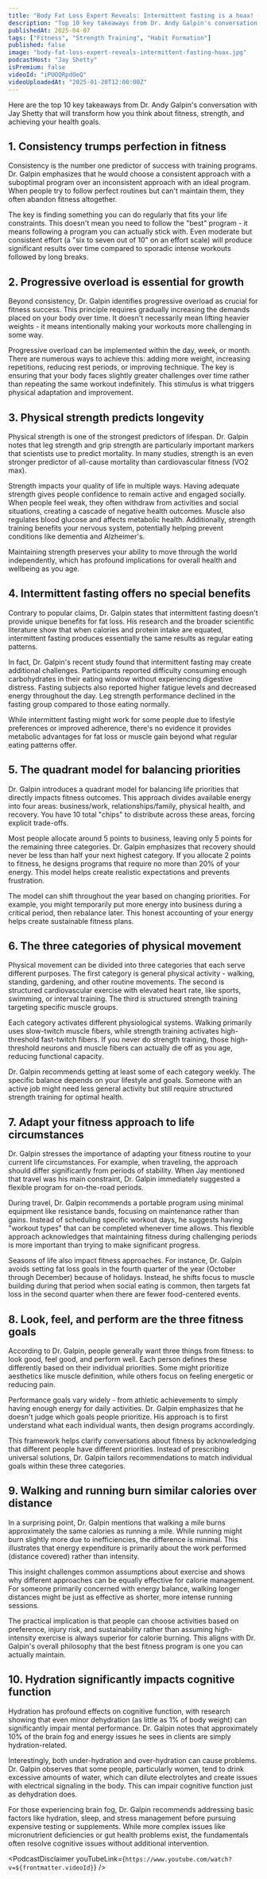 ```yaml
---
title: "Body Fat Loss Expert Reveals: Intermittent fasting is a hoax! (Do THIS Instead!)"
description: "Top 10 key takeaways from Dr. Andy Galpin's conversation with Jay Shetty that will transform how you think about fitness, strength, and achieving your health goals."
publishedAt: 2025-04-07
tags: ["Fitness", "Strength Training", "Habit Formation"]
published: false
image: "body-fat-loss-expert-reveals-intermittent-fasting-hoax.jpg"
podcastHost: "Jay Shetty"
isPremium: false
videoId: "iPUOQRpdOeQ"
videoUploadedAt: "2025-01-20T12:00:00Z"
---
```



<PodcastSummaryPageLayout frontmatter={frontmatter}>

Here are the top 10 key takeaways from Dr. Andy Galpin's conversation with Jay Shetty that will transform how you think about fitness, strength, and achieving your health goals.

## 1. Consistency trumps perfection in fitness

Consistency is the number one predictor of success with training programs. Dr. Galpin emphasizes that he would choose a consistent approach with a suboptimal program over an inconsistent approach with an ideal program. When people try to follow perfect routines but can't maintain them, they often abandon fitness altogether.

The key is finding something you can do regularly that fits your life constraints. This doesn't mean you need to follow the "best" program - it means following a program you can actually stick with. Even moderate but consistent effort (a "six to seven out of 10" on an effort scale) will produce significant results over time compared to sporadic intense workouts followed by long breaks.

## 2. Progressive overload is essential for growth

Beyond consistency, Dr. Galpin identifies progressive overload as crucial for fitness success. This principle requires gradually increasing the demands placed on your body over time. It doesn't necessarily mean lifting heavier weights - it means intentionally making your workouts more challenging in some way.

Progressive overload can be implemented within the day, week, or month. There are numerous ways to achieve this: adding more weight, increasing repetitions, reducing rest periods, or improving technique. The key is ensuring that your body faces slightly greater challenges over time rather than repeating the same workout indefinitely. This stimulus is what triggers physical adaptation and improvement.

## 3. Physical strength predicts longevity

Physical strength is one of the strongest predictors of lifespan. Dr. Galpin notes that leg strength and grip strength are particularly important markers that scientists use to predict mortality. In many studies, strength is an even stronger predictor of all-cause mortality than cardiovascular fitness (VO2 max).

Strength impacts your quality of life in multiple ways. Having adequate strength gives people confidence to remain active and engaged socially. When people feel weak, they often withdraw from activities and social situations, creating a cascade of negative health outcomes. Muscle also regulates blood glucose and affects metabolic health. Additionally, strength training benefits your nervous system, potentially helping prevent conditions like dementia and Alzheimer's.

Maintaining strength preserves your ability to move through the world independently, which has profound implications for overall health and wellbeing as you age.

## 4. Intermittent fasting offers no special benefits

Contrary to popular claims, Dr. Galpin states that intermittent fasting doesn't provide unique benefits for fat loss. His research and the broader scientific literature show that when calories and protein intake are equated, intermittent fasting produces essentially the same results as regular eating patterns.

In fact, Dr. Galpin's recent study found that intermittent fasting may create additional challenges. Participants reported difficulty consuming enough carbohydrates in their eating window without experiencing digestive distress. Fasting subjects also reported higher fatigue levels and decreased energy throughout the day. Leg strength performance declined in the fasting group compared to those eating normally.

While intermittent fasting might work for some people due to lifestyle preferences or improved adherence, there's no evidence it provides metabolic advantages for fat loss or muscle gain beyond what regular eating patterns offer.

## 5. The quadrant model for balancing priorities

Dr. Galpin introduces a quadrant model for balancing life priorities that directly impacts fitness outcomes. This approach divides available energy into four areas: business/work, relationships/family, physical health, and recovery. You have 10 total "chips" to distribute across these areas, forcing explicit trade-offs.

Most people allocate around 5 points to business, leaving only 5 points for the remaining three categories. Dr. Galpin emphasizes that recovery should never be less than half your next highest category. If you allocate 2 points to fitness, he designs programs that require no more than 20% of your energy. This model helps create realistic expectations and prevents frustration.

The model can shift throughout the year based on changing priorities. For example, you might temporarily put more energy into business during a critical period, then rebalance later. This honest accounting of your energy helps create sustainable fitness plans.

## 6. The three categories of physical movement

Physical movement can be divided into three categories that each serve different purposes. The first category is general physical activity - walking, standing, gardening, and other routine movements. The second is structured cardiovascular exercise with elevated heart rate, like sports, swimming, or interval training. The third is structured strength training targeting specific muscle groups.

Each category activates different physiological systems. Walking primarily uses slow-twitch muscle fibers, while strength training activates high-threshold fast-twitch fibers. If you never do strength training, those high-threshold neurons and muscle fibers can actually die off as you age, reducing functional capacity.

Dr. Galpin recommends getting at least some of each category weekly. The specific balance depends on your lifestyle and goals. Someone with an active job might need less general activity but still require structured strength training for optimal health.

## 7. Adapt your fitness approach to life circumstances

Dr. Galpin stresses the importance of adapting your fitness routine to your current life circumstances. For example, when traveling, the approach should differ significantly from periods of stability. When Jay mentioned that travel was his main constraint, Dr. Galpin immediately suggested a flexible program for on-the-road periods.

During travel, Dr. Galpin recommends a portable program using minimal equipment like resistance bands, focusing on maintenance rather than gains. Instead of scheduling specific workout days, he suggests having "workout types" that can be completed whenever time allows. This flexible approach acknowledges that maintaining fitness during challenging periods is more important than trying to make significant progress.

Seasons of life also impact fitness approaches. For instance, Dr. Galpin avoids setting fat loss goals in the fourth quarter of the year (October through December) because of holidays. Instead, he shifts focus to muscle building during that period when social eating is common, then targets fat loss in the second quarter when there are fewer food-centered events.

## 8. Look, feel, and perform are the three fitness goals

According to Dr. Galpin, people generally want three things from fitness: to look good, feel good, and perform well. Each person defines these differently based on their individual priorities. Some might prioritize aesthetics like muscle definition, while others focus on feeling energetic or reducing pain.

Performance goals vary widely - from athletic achievements to simply having enough energy for daily activities. Dr. Galpin emphasizes that he doesn't judge which goals people prioritize. His approach is to first understand what each individual wants, then design programs accordingly.

This framework helps clarify conversations about fitness by acknowledging that different people have different priorities. Instead of prescribing universal solutions, Dr. Galpin tailors recommendations to match individual goals within these three categories.

## 9. Walking and running burn similar calories over distance

In a surprising point, Dr. Galpin mentions that walking a mile burns approximately the same calories as running a mile. While running might burn slightly more due to inefficiencies, the difference is minimal. This illustrates that energy expenditure is primarily about the work performed (distance covered) rather than intensity.

This insight challenges common assumptions about exercise and shows why different approaches can be equally effective for calorie management. For someone primarily concerned with energy balance, walking longer distances might be just as effective as shorter, more intense running sessions.

The practical implication is that people can choose activities based on preference, injury risk, and sustainability rather than assuming high-intensity exercise is always superior for calorie burning. This aligns with Dr. Galpin's overall philosophy that the best fitness program is one you can actually maintain.

## 10. Hydration significantly impacts cognitive function

Hydration has profound effects on cognitive function, with research showing that even minor dehydration (as little as 1% of body weight) can significantly impair mental performance. Dr. Galpin notes that approximately 10% of the brain fog and energy issues he sees in clients are simply hydration-related.

Interestingly, both under-hydration and over-hydration can cause problems. Dr. Galpin observes that some people, particularly women, tend to drink excessive amounts of water, which can dilute electrolytes and create issues with electrical signaling in the body. This can impair cognitive function just as dehydration does.

For those experiencing brain fog, Dr. Galpin recommends addressing basic factors like hydration, sleep, and stress management before pursuing expensive testing or supplements. While more complex issues like micronutrient deficiencies or gut health problems exist, the fundamentals often resolve cognitive issues without additional intervention.

<PodcastDisclaimer
  youTubeLink={`https://www.youtube.com/watch?v=${frontmatter.videoId}`}
/>

</PodcastSummaryPageLayout>
